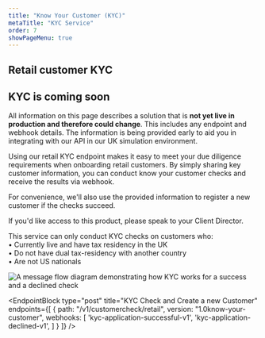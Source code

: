 ```yaml
---
title: "Know Your Customer (KYC)"
metaTitle: "KYC Service"
order: 7
showPageMenu: true
---
```




## Retail customer KYC

<Callout colour="green">
<h2>KYC is coming soon</h2>
<p>All information on this page describes a solution that is <strong>not yet live in production and therefore could change</strong>. This includes any endpoint and webhook details. The information is being provided early to aid you in integrating with our API in our UK simulation environment.</p>
</Callout>

Using our retail KYC endpoint makes it easy to meet your due diligence requirements when onboarding retail customers. By simply sharing key customer information, you can conduct know your customer checks and receive the results via webhook.

For convenience, we'll also use the provided information to register a new customer if the checks succeed.

If you'd like access to this product, please speak to your Client Director.

<Callout colour="blue">
  This service can only conduct KYC checks on customers who:<br />
  • Currently live and have tax residency in the UK<br />
  • Do not have dual tax-residency with another country<br />
  • Are not US nationals
</Callout>

![A message flow diagram demonstrating how KYC works for a success and a declined check](/assets/images/kyc-flow.svg)

<EndpointBlock
  type="post"
  title="KYC Check and Create a new Customer"
  endpoints={[
    {
      path: "/v1/customercheck/retail",
      version: "1.0know-your-customer",
      webhooks: [
        'kyc-application-successful-v1',
        'kyc-application-declined-v1',
      ]
    }
  ]}
/>

<WebhookPlaceholder render='kyc-application-successful-v1' />
<WebhookPlaceholder render='kyc-application-declined-v1' />

